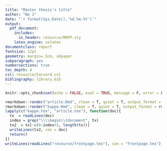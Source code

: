 ---
title: "Master thesis's title"
author: "No 1"
date: "`r format(Sys.Date(),'%d.%m.%Y')`"
output:
  pdf_document:
    includes:
      in_header: resource/MOPP.sty
    latex_engine: xelatex
documentclass: report
fontsize: 12pt
geometry: margin=.5cm, a4paper
subparagraph: yes
numbersections: true
toc_depth: 4
csl: resource/harvard.csl
bibliography: library.bib
---

```{r , include=FALSE}
knitr::opts_chunk$set(echo = FALSE, eval = TRUE, message = F, error = FALSE)
```
\Course{CODE}
<!-- If you want to write your MOPP in English, type on a new line \inEnglish -->
<!-- \inEnglish -->
<!-- If you want to have separate lists for figures and tables, type on a new line \FigureTableList -->
<!-- \FigureTableList -->


\partOne
\input{kappe.tex}


<!-- If you switch from Norwegian to English, type in the next line \articleInEcglish -->
<!-- \articleInEnglish -->

\partTwo
\input{article.tex}

<!-- \input{article2.tex} -->
```{r message=FALSE, warning=FALSE, include=FALSE, paged.print=FALSE, results='hide'}
rmarkdown::render("article.Rmd", clean = T, quiet = T, output_format = rmarkdown::latex_document())
rmarkdown::render("kappe.Rmd", clean = T, quiet = T, output_format = rmarkdown::latex_document())
lapply(c("kappe.tex", "article.tex"), function(doc){
  tx  = readLines(doc)
  index = grep("\\\\begin\\{document", tx)
  tx2  = tx[-c(0:index+1, length(tx))]
  writeLines(tx2, con = doc)
  return()
})
writeLines(readLines("resource/frontpage.tex"), con = "frontpage.tex")
```
